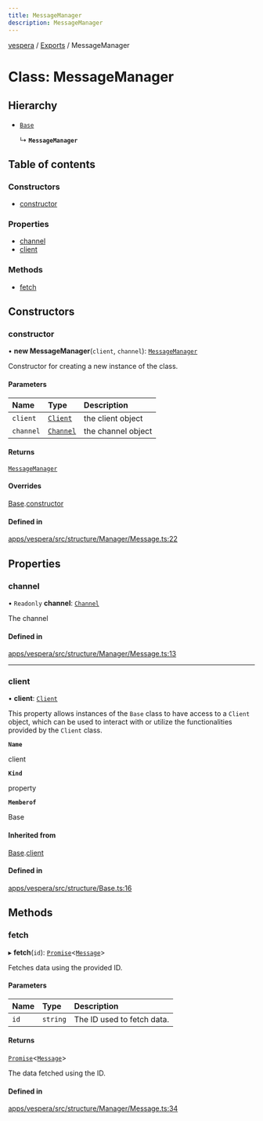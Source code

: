 ```yaml
---
title: MessageManager
description: MessageManager
---
```

[vespera](../README) / [Exports](../modules) / MessageManager

# Class: MessageManager

## Hierarchy

- [`Base`](Base)

  ↳ **`MessageManager`**

## Table of contents

### Constructors

- [constructor](MessageManager#constructor)

### Properties

- [channel](MessageManager#channel)
- [client](MessageManager#client)

### Methods

- [fetch](MessageManager#fetch)

## Constructors

### constructor

• **new MessageManager**(`client`, `channel`): [`MessageManager`](MessageManager)

Constructor for creating a new instance of the class.

#### Parameters

| Name | Type | Description |
| :------ | :------ | :------ |
| `client` | [`Client`](Client) | the client object |
| `channel` | [`Channel`](Channel) | the channel object |

#### Returns

[`MessageManager`](MessageManager)

#### Overrides

[Base](Base).[constructor](Base#constructor)

#### Defined in

[apps/vespera/src/structure/Manager/Message.ts:22](https://github.com/vesperadev/Vespera/blob/4ab3699/apps/vespera/src/structure/Manager/Message.ts#L22)

## Properties

### channel

• `Readonly` **channel**: [`Channel`](Channel)

The channel

#### Defined in

[apps/vespera/src/structure/Manager/Message.ts:13](https://github.com/vesperadev/Vespera/blob/4ab3699/apps/vespera/src/structure/Manager/Message.ts#L13)

___

### client

• **client**: [`Client`](Client)

This property allows instances of the `Base` class to have access to a `Client` object, which can be used to interact
with or utilize the functionalities provided by the `Client` class.

**`Name`**

client

**`Kind`**

property

**`Memberof`**

Base

#### Inherited from

[Base](Base).[client](Base#client)

#### Defined in

[apps/vespera/src/structure/Base.ts:16](https://github.com/vesperadev/Vespera/blob/4ab3699/apps/vespera/src/structure/Base.ts#L16)

## Methods

### fetch

▸ **fetch**(`id`): [`Promise`]( https://developer.mozilla.org/docs/Web/JavaScript/Reference/Global_Objects/Promise )\<[`Message`](Message)\>

Fetches data using the provided ID.

#### Parameters

| Name | Type | Description |
| :------ | :------ | :------ |
| `id` | `string` | The ID used to fetch data. |

#### Returns

[`Promise`]( https://developer.mozilla.org/docs/Web/JavaScript/Reference/Global_Objects/Promise )\<[`Message`](Message)\>

The data fetched using the ID.

#### Defined in

[apps/vespera/src/structure/Manager/Message.ts:34](https://github.com/vesperadev/Vespera/blob/4ab3699/apps/vespera/src/structure/Manager/Message.ts#L34)

